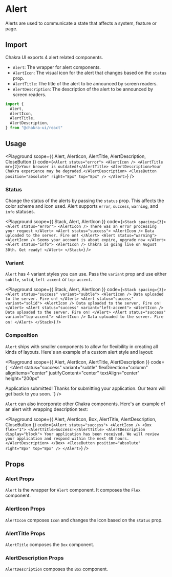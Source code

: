 

#  Alert

Alerts are used to communicate a state that affects a system, feature or page.





## Import

Chakra UI exports 4 alert related components.

- `Alert`: The wrapper for alert components.
- `AlertIcon`: The visual icon for the alert that changes based on the `status`
  prop.
- `AlertTitle`: The title of the alert to be announced by screen readers.
- `AlertDescription`: The description of the alert to be announced by screen
  readers.

```js
import {
  Alert,
  AlertIcon,
  AlertTitle,
  AlertDescription,
} from "@chakra-ui/react"
```

## Usage

<Playground
scope={{ Alert, AlertIcon, AlertTitle, AlertDescription, CloseButton }}
code={`
<Alert status="error">
  <AlertIcon />
  <AlertTitle mr={2}>Your browser is outdated!</AlertTitle>
  <AlertDescription>Your Chakra experience may be degraded.</AlertDescription>
  <CloseButton position="absolute" right="8px" top="8px" />
</Alert>
`}
/>

### Status

Change the status of the alerts by passing the `status` prop. This affects the
color scheme and icon used. Alert supports `error`, `success`, `warning`, and
`info` statuses.

<Playground
scope={{ Stack, Alert, AlertIcon }}
code={`
<Stack spacing={3}>
  <Alert status="error">
    <AlertIcon />
    There was an error processing your request
  </Alert>
  <Alert status="success">
    <AlertIcon />
    Data uploaded to the server. Fire on!
  </Alert>
  <Alert status="warning">
    <AlertIcon />
    Seems your account is about expire, upgrade now
  </Alert>
  <Alert status="info">
    <AlertIcon />
    Chakra is going live on August 30th. Get ready!
  </Alert>
</Stack>
`}
/>

### Variant

`Alert` has 4 variant styles you can use. Pass the `variant` prop and use either
`subtle`, `solid`, `left-accent` or `top-accent`.

<Playground
scope={{ Stack, Alert, AlertIcon }}
code={`
<Stack spacing={3}>
  <Alert status="success" variant="subtle">
    <AlertIcon />
    Data uploaded to the server. Fire on!
  </Alert>
  <Alert status="success" variant="solid">
    <AlertIcon />
    Data uploaded to the server. Fire on!
  </Alert>
  <Alert status="success" variant="left-accent">
    <AlertIcon />
    Data uploaded to the server. Fire on!
  </Alert>
  <Alert status="success" variant="top-accent">
    <AlertIcon />
    Data uploaded to the server. Fire on!
  </Alert>
</Stack>
`}
/>

### Composition

`Alert` ships with smaller components to allow for flexibility in creating all
kinds of layouts. Here's an example of a custom alert style and layout:

<Playground
scope={{ Alert, AlertIcon, AlertTitle, AlertDescription }}
code={`
<Alert
  status="success"
  variant="subtle"
  flexDirection="column"
  alignItems="center"
  justifyContent="center"
  textAlign="center"
  height="200px"
>
  <AlertIcon boxSize="40px" mr={0} />
  <AlertTitle mt={4} mb={1} fontSize="lg">
    Application submitted!
  </AlertTitle>
  <AlertDescription maxWidth="sm">
    Thanks for submitting your application. Our team will get back to you soon.
  </AlertDescription>
</Alert>
`}
/>

`Alert` can also incorporate other Chakra components. Here's an example of an
alert with wrapping description text:

<Playground
scope={{ Alert, AlertIcon, Box, AlertTitle, AlertDescription, CloseButton }}
code={`
<Alert status="success">
  <AlertIcon />
  <Box flex="1">
    <AlertTitle>Success!</AlertTitle>
    <AlertDescription display="block">
      Your application has been received. We will review your application and
      respond within the next 48 hours.
    </AlertDescription>
  </Box>
  <CloseButton position="absolute" right="8px" top="8px" />
</Alert>
`}
/>

## Props

### Alert Props

`Alert` is the wrapper for `Alert` component. It composes the `Flex` component.

<PropsTable of="Alert" />

### AlertIcon Props

`AlertIcon` composes `Icon` and changes the icon based on the `status` prop.

### AlertTitle Props

`AlertTitle` composes the `Box` component.

### AlertDescription Props

`AlertDescription` composes the `Box` component.